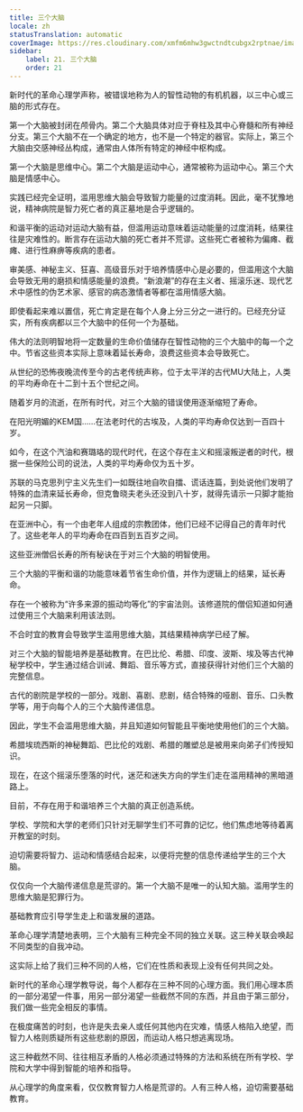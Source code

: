 ```yaml
---
title: 三个大脑
locale: zh
statusTranslation: automatic
coverImage: https://res.cloudinary.com/xmfm6mhw3gwctndtcubgx2rptnae/image/upload/v1740337243/small_cover_educacion_fundamental_a051170f1c.webp
sidebar:
    label: 21. 三个大脑
    order: 21
---
```

新时代的革命心理学声称，被错误地称为人的智性动物的有机机器，以三中心或三脑的形式存在。

第一个大脑被封闭在颅骨内。第二个大脑具体对应于脊柱及其中心脊髓和所有神经分支。第三个大脑不在一个确定的地方，也不是一个特定的器官。实际上，第三个大脑由交感神经丛构成，通常由人体所有特定的神经中枢构成。

第一个大脑是思维中心。第二个大脑是运动中心，通常被称为运动中心。第三个大脑是情感中心。

实践已经完全证明，滥用思维大脑会导致智力能量的过度消耗。因此，毫不犹豫地说，精神病院是智力死亡者的真正墓地是合乎逻辑的。

和谐平衡的运动对运动大脑有益，但滥用运动意味着运动能量的过度消耗，结果往往是灾难性的。断言存在运动大脑的死亡者并不荒谬。这些死亡者被称为偏瘫、截瘫、进行性麻痹等疾病的患者。

审美感、神秘主义、狂喜、高级音乐对于培养情感中心是必要的，但滥用这个大脑会导致无用的磨损和情感能量的浪费。“新浪潮”的存在主义者、摇滚乐迷、现代艺术中感性的伪艺术家、感官的病态激情者等都在滥用情感大脑。

即使看起来难以置信，死亡肯定是在每个人身上分三分之一进行的。已经充分证实，所有疾病都以三个大脑中的任何一个为基础。

伟大的法则明智地将一定数量的生命价值储存在智性动物的三个大脑中的每一个之中。节省这些资本实际上意味着延长寿命，浪费这些资本会导致死亡。

从世纪的恐怖夜晚流传至今的古老传统声称，位于太平洋的古代MU大陆上，人类的平均寿命在十二到十五个世纪之间。

随着岁月的流逝，在所有时代，对三个大脑的错误使用逐渐缩短了寿命。

在阳光明媚的KEM国……在法老时代的古埃及，人类的平均寿命仅达到一百四十岁。

如今，在这个汽油和赛璐珞的现代时代，在这个存在主义和摇滚叛逆者的时代，根据一些保险公司的说法，人类的平均寿命仅为五十岁。

苏联的马克思列宁主义先生们一如既往地自吹自擂、谎话连篇，到处说他们发明了特殊的血清来延长寿命，但克鲁晓夫老头还没到八十岁，就得先请示一只脚才能抬起另一只脚。

在亚洲中心，有一个由老年人组成的宗教团体，他们已经不记得自己的青年时代了。这些老年人的平均寿命在四百到五百岁之间。

这些亚洲僧侣长寿的所有秘诀在于对三个大脑的明智使用。

三个大脑的平衡和谐的功能意味着节省生命价值，并作为逻辑上的结果，延长寿命。

存在一个被称为“许多来源的振动均等化”的宇宙法则。该修道院的僧侣知道如何通过使用三个大脑来利用该法则。

不合时宜的教育会导致学生滥用思维大脑，其结果精神病学已经了解。

对三个大脑的智能培养是基础教育。在巴比伦、希腊、印度、波斯、埃及等古代神秘学校中，学生通过结合训诫、舞蹈、音乐等方式，直接获得针对他们三个大脑的完整信息。

古代的剧院是学校的一部分。戏剧、喜剧、悲剧，结合特殊的哑剧、音乐、口头教学等，用于向每个人的三个大脑传递信息。

因此，学生不会滥用思维大脑，并且知道如何智能且平衡地使用他们的三个大脑。

希腊埃琉西斯的神秘舞蹈、巴比伦的戏剧、希腊的雕塑总是被用来向弟子们传授知识。

现在，在这个摇滚乐堕落的时代，迷茫和迷失方向的学生们走在滥用精神的黑暗道路上。

目前，不存在用于和谐培养三个大脑的真正创造系统。

学校、学院和大学的老师们只针对无聊学生们不可靠的记忆，他们焦虑地等待着离开教室的时刻。

迫切需要将智力、运动和情感结合起来，以便将完整的信息传递给学生的三个大脑。

仅仅向一个大脑传递信息是荒谬的。第一个大脑不是唯一的认知大脑。滥用学生的思维大脑是犯罪行为。

基础教育应引导学生走上和谐发展的道路。

革命心理学清楚地表明，三个大脑有三种完全不同的独立关联。这三种关联会唤起不同类型的自我冲动。

这实际上给了我们三种不同的人格，它们在性质和表现上没有任何共同之处。

新时代的革命心理学教导说，每个人都存在三种不同的心理方面。我们用心理本质的一部分渴望一件事，用另一部分渴望一些截然不同的东西，并且由于第三部分，我们做一些完全相反的事情。

在极度痛苦的时刻，也许是失去亲人或任何其他内在灾难，情感人格陷入绝望，而智力人格则质疑所有这些悲剧的原因，而运动人格只想逃离现场。

这三种截然不同、往往相互矛盾的人格必须通过特殊的方法和系统在所有学校、学院和大学中得到智能的培养和指导。

从心理学的角度来看，仅仅教育智力人格是荒谬的。人有三种人格，迫切需要基础教育。
